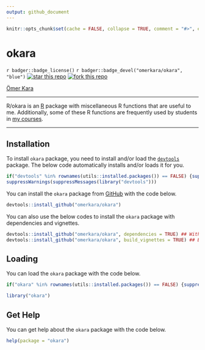 ```yaml
---
output: github_document
---
```


<!-- README.md is generated from README.Rmd. Please edit that file -->

```r
knitr::opts_chunk$set(cache = FALSE, collapse = TRUE, comment = "#>", echo = TRUE, engine = "R", error = FALSE, eval = TRUE, fig.path = "man/figures/README-", fig.align = "center", fig.height = 5, fig.width = 7, out.width = "100%", highlight = TRUE, include = TRUE, message = TRUE, prompt = FALSE, purl = TRUE, results = "markup", rows.print = 5, strip.white = TRUE, tidy = FALSE, tidy.opts = list(width.cutoff = 80), warning = TRUE)
```

# okara
<!-- badges: start -->
`r badger::badge_license()`
`r badger::badge_devel("omerkara/okara", "blue")`
[![star this repo](https://githubbadges.com/star.svg?user=omerkara&repo=okara&style=default)](https://github.com/omerkara/okara)
[![fork this repo](https://githubbadges.com/fork.svg?user=omerkara&repo=okara&style=default)](https://github.com/omerkara/okara/fork)
<!-- badges: end -->

[Ömer Kara](https://drive.google.com/file/d/1riCNALzVc6QsYIGVIlfGYIeEqMLQ_jfQ/preview)

---

R/okara is an [R](https://www.r-project.org/) package with miscellaneous R functions that are useful to me. Additionally, some of these R functions are frequently used by students in [my courses](https://akademiekonometri.netlify.app/courses/).

---

## Installation
To install `okara` package, you need to install and/or load the [`devtools`](https://devtools.r-lib.org//index.html) package. The below code automatically installs and/or loads it for you.
``` r
if("devtools" %in% rownames(utils::installed.packages()) == FALSE) {suppressWarnings(suppressMessages(install.packages("devtools")))}
suppressWarnings(suppressMessages(library("devtools")))
```

You can install the `okara` package from [GitHub](https://github.com/omerkara/okara) with the code below.
``` r
devtools::install_github("omerkara/okara")
```

You can also use the below codes to install the `okara` package with dependencies and vignettes.
``` r
devtools::install_github("omerkara/okara", dependencies = TRUE) ## With dependencies.
devtools::install_github("omerkara/okara", build_vignettes = TRUE) ## Builds the vignette on the fly.
```

## Loading
You can load the `okara` package with the code below.
``` r
if("okara" %in% rownames(utils::installed.packages()) == FALSE) {suppressWarnings(suppressMessages(devtools::install_github("omerkara/okara", force = FALSE)))}
```
``` r
library("okara")
```

## Get Help
You can get help about the `okara` package with the code below.
``` r
help(package = "okara")
```
